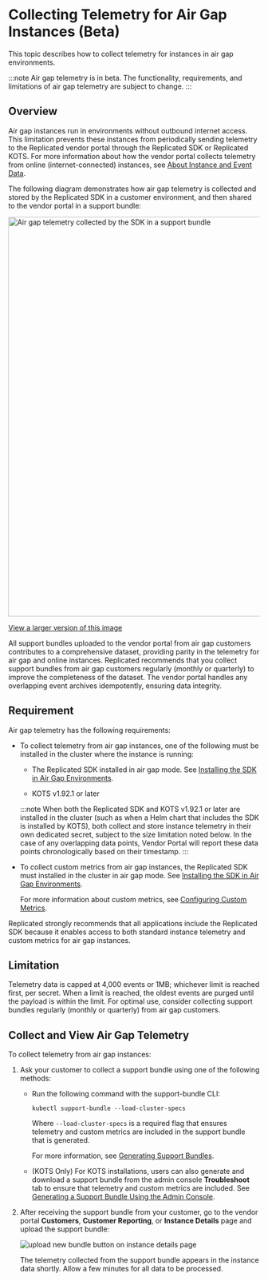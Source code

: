 
# Collecting Telemetry for Air Gap Instances (Beta)

This topic describes how to collect telemetry for instances in air gap environments.

:::note
Air gap telemetry is in beta. The functionality, requirements, and limitations of air gap telemetry are subject to change.
:::

## Overview

Air gap instances run in environments without outbound internet access. This limitation prevents these instances from periodically sending telemetry to the Replicated vendor portal through the Replicated SDK or Replicated KOTS. For more information about how the vendor portal collects telemetry from online (internet-connected) instances, see [About Instance and Event Data](/vendor/instance-insights-event-data#about-reporting).

<AirGapTelemetry/>

The following diagram demonstrates how air gap telemetry is collected and stored by the Replicated SDK in a customer environment, and then shared to the vendor portal in a support bundle:

<img alt="Air gap telemetry collected by the SDK in a support bundle" src="/images/airgap-telemetry.png" width="800px"/>

[View a larger version of this image](/images/airgap-telemetry.png)

All support bundles uploaded to the vendor portal from air gap customers contributes to a comprehensive dataset, providing parity in the telemetry for air gap and online instances. Replicated recommends that you collect support bundles from air gap customers regularly (monthly or quarterly) to improve the completeness of the dataset. The vendor portal handles any overlapping event archives idempotently, ensuring data integrity.

## Requirement

Air gap telemetry has the following requirements:

* To collect telemetry from air gap instances, one of the following must be installed in the cluster where the instance is running:
   
   * The Replicated SDK installed in air gap mode. See [Installing the SDK in Air Gap Environments](/vendor/replicated-sdk-airgap).
   
   * KOTS v1.92.1 or later

   :::note
   When both the Replicated SDK and KOTS v1.92.1 or later are installed in the cluster (such as when a Helm chart that includes the SDK is installed by KOTS), both collect and store instance telemetry in their own dedicated secret, subject to the size limitation noted below.  In the case of any overlapping data points, Vendor Portal will report these data points chronologically based on their timestamp.
   :::

* To collect custom metrics from air gap instances, the Replicated SDK must installed in the cluster in air gap mode. See [Installing the SDK in Air Gap Environments](/vendor/replicated-sdk-airgap).

    For more information about custom metrics, see [Configuring Custom Metrics](https://docs.replicated.com/vendor/custom-metrics).

Replicated strongly recommends that all applications include the Replicated SDK because it enables access to both standard instance telemetry and custom metrics for air gap instances.

## Limitation

Telemetry data is capped at 4,000 events or 1MB; whichever limit is reached first, per secret. When a limit is reached, the oldest events are purged until the payload is within the limit. For optimal use, consider collecting support bundles regularly (monthly or quarterly) from air gap customers.

## Collect and View Air Gap Telemetry

To collect telemetry from air gap instances:

1. Ask your customer to collect a support bundle using one of the following methods:
     * Run the following command with the support-bundle CLI:

       ```
       kubectl support-bundle --load-cluster-specs
       ```
       Where `--load-cluster-specs` is a required flag that ensures telemetry and custom metrics are included in the support bundle that is generated. 

       For more information, see [Generating Support Bundles](/vendor/support-bundle-generating).

     * (KOTS Only) For KOTS installations, users can also generate and download a support bundle from the admin console **Troubleshoot** tab to ensure that telemetry and custom metrics are included. See [Generating a Support Bundle Using the Admin Console](/enterprise/troubleshooting-an-app#generate-a-support-bundle-using-the-admin-console).

1. After receiving the support bundle from your customer, go to the vendor portal **Customers**, **Customer Reporting**, or **Instance Details** page and upload the support bundle:

     ![upload new bundle button on instance details page](/images/airgap-upload-telemetry.png)

     The telemetry collected from the support bundle appears in the instance data shortly. Allow a few minutes for all data to be processed.
